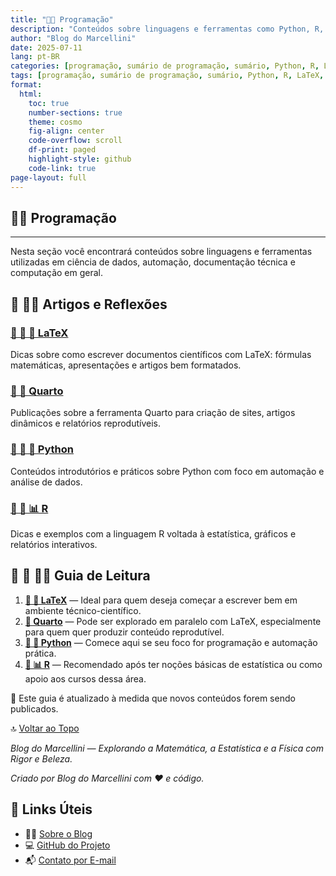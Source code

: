 ```yaml
---
title: "👨‍💻 Programação"
description: "Conteúdos sobre linguagens e ferramentas como Python, R, LaTeX e Quarto, voltados à documentação técnica, análise de dados e ciência computacional."
author: "Blog do Marcellini"
date: 2025-07-11
lang: pt-BR
categories: [programação, sumário de programação, sumário, Python, R, LaTeX, Quarto, YAML]
tags: [programação, sumário de programação, sumário, Python, R, LaTeX, Quarto, YAML]
format:
  html:
    toc: true
    number-sections: true
    theme: cosmo
    fig-align: center
    code-overflow: scroll
    df-print: paged
    highlight-style: github
    code-link: true
page-layout: full
---
```


<div class="invisivel">
# 👨‍💻 Programação
</div>

---

Nesta seção você encontrará conteúdos sobre linguagens e ferramentas utilizadas em ciência de dados, automação, documentação técnica e computação em geral.

## 📘 👨‍💻 Artigos e Reflexões

### [📘 📄 📐 LaTeX](latex/index.qmd)
Dicas sobre como escrever documentos científicos com LaTeX: fórmulas matemáticas, apresentações e artigos bem formatados.

### [📘 📄 Quarto](quarto/index.qmd)
Publicações sobre a ferramenta Quarto para criação de sites, artigos dinâmicos e relatórios reprodutíveis.

### [📘 📄 🐍 Python](python/index.qmd)
Conteúdos introdutórios e práticos sobre Python com foco em automação e análise de dados.

### [📘 📄 📊 R](r/index.qmd)
Dicas e exemplos com a linguagem R voltada à estatística, gráficos e relatórios interativos.

## 🧭 📘 👨‍💻 Guia de Leitura

1. **[📄 📐 LaTeX](latex/index.qmd)** — Ideal para quem deseja começar a escrever bem em ambiente técnico-científico.
2. **[📄 Quarto](quarto/index.qmd)** — Pode ser explorado em paralelo com LaTeX, especialmente para quem quer produzir conteúdo reprodutível.
3. **[📄 🐍 Python](python/index.qmd)** — Comece aqui se seu foco for programação e automação prática.
4. **[📄 📊 R](r/index.qmd)** — Recomendado após ter noções básicas de estatística ou como apoio aos cursos dessa área.

📌 Este guia é atualizado à medida que novos conteúdos forem sendo publicados.

🔝 [Voltar ao Topo](index.qmd)

*Blog do Marcellini — Explorando a Matemática, a Estatística e a Física com Rigor e Beleza.*

:::{.callout-note}
*Criado por Blog do Marcellini com ❤️ e código.*
:::

## 🔗 Links Úteis

- 🧑‍🏫 [Sobre o Blog](../../posts/pessoal/sobre-o-blog.qmd)
- 💻 <a href="https://github.com/marcellini-celso/blog-marcellini-V2.git" target="_blank">GitHub do Projeto</a>
- 📬 [Contato por E-mail](mailto:prof.marcellini@gmail.com)

